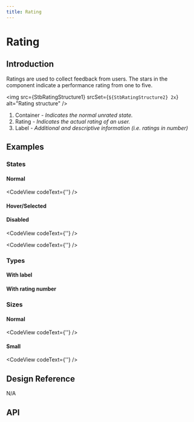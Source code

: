 ```yaml
---
title: Rating
---
```





# Rating

## Introduction

Ratings are used to collect feedback from users. The stars in the component indicate a performance rating from one to five.

<img
  src={StbRatingStructure1}
  srcSet={`${StbRatingStructure2} 2x`}
  alt="Rating structure"
/>
<ol className="u-textGray u-marginTopTiny">
  <li>
    Container
    <i className="u-text200"> - Indicates the normal unrated state.</i>
  </li>
  <li>
    Rating
    <i className="u-text200"> - Indicates the actual rating of an user.</i>
  </li>
  <li>
    Label
    <i className="u-text200"> - Additional and descriptive information (i.e. ratings in number)</i>
  </li>
</ol>

## Examples

### States

#### Normal

<CodeView codeText={'<Rating value={null} readOnly />'} />

#### Hover/Selected

<CodeView codeText={selectedRating} />

#### Disabled

<CodeView codeText={'<Rating value={null} disabled />'} />

<CodeView codeText={'<Rating value={3} disabled />'} />

### Types

#### With label

<CodeView codeText={withLabelRating} />

#### With rating number

<CodeView codeText={withNumberRating} />

### Sizes

#### Normal

<CodeView codeText={'<Rating value={3} readOnly />'} />

#### Small

<CodeView codeText={'<Rating value={3} size="extraSmall" readOnly />'} />

## Design Reference

N/A

## API

<ComponentApi name="Rating" importName="Rating" />
